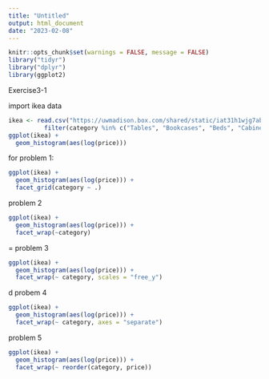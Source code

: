 ---
title: "Untitled"
output: html_document
date: "2023-02-08"
---

```{r setup, include=FALSE}
knitr::opts_chunk$set(warnings = FALSE, message = FALSE)
library("tidyr")
library("dplyr")
library(ggplot2)
```


Exercise3-1

import ikea data
```{r}
ikea <- read.csv("https://uwmadison.box.com/shared/static/iat31h1wjg7abhd2889cput7k264bdzd.csv") %>%
          filter(category %in% c("Tables", "Bookcases", "Beds", "Cabinets", "Sofas", "Wardrobes"))
ggplot(ikea) +
  geom_histogram(aes(log(price)))
```


for problem 1:
```{r}
ggplot(ikea) +
  geom_histogram(aes(log(price))) +
  facet_grid(category ~ .)
```
problem 2
```{r, fig.height=3,fig.width=6}
ggplot(ikea) +
  geom_histogram(aes(log(price))) +
  facet_wrap(~category)
```

=
problem 3
```{r}
ggplot(ikea) +
  geom_histogram(aes(log(price))) +
  facet_wrap(~ category, scales = "free_y")
```








d
probem 4
```{r}
ggplot(ikea) +
  geom_histogram(aes(log(price))) +
  facet_wrap(~ category, axes = "separate")
```



problem 5
```{r}
ggplot(ikea) +
  geom_histogram(aes(log(price))) +
  facet_wrap(~ reorder(category, price))
```

